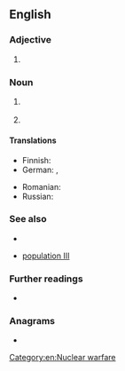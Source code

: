 {{also|Emp.|emp|emp-}}

==English==

===Adjective===
{{en-adj|-}}

# {{lb|en|astronomy}} {{abbreviation of|en|extremely metal-poor}} {{gloss|pertaining to stars with extremely low [[metallicity]]}}

===Noun===
{{en-noun}}

# {{initialism of|en|electromagnetic pulse}} {{gloss|It is caused by [[Compton]] recoil of highly excited [[electron]]s.}} 
# {{initialism of|en|[[enamel]] [[matrix]] [[protein]]}}

====Translations====
{{trans-top|initialism of electromagnetic pulse}}
* Finnish: {{t+|fi|EMP}}
* German: {{t|de|EMI|m}}, {{t|de|EMP|m}}
{{trans-mid}}
* Romanian: {{t-needed|ro}}
* Russian: {{t+|ru|ЭМИ|m|sc=Cyrl}}
{{trans-bottom}}

===See also===
* {{pedia|lang=en|Electromagnetic pulse}}
* {{sense|extremely metal poor}} [[population III]]

===Further readings===
* {{pedia}}

===Anagrams===
* {{anagrams|en|a=emp|MEP|MPE|PEM}}

[[Category:en:Nuclear warfare]]